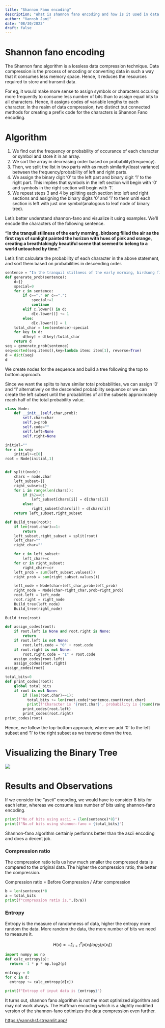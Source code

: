 ```yaml
---
title: "Shannon Fano encoding"
description: "What is shannon fano encoding and how is it used in data compression."
author: "Vannsh Jani"
date: "08/30/2023"
draft: false
---
```


# Shannon fano encoding

The Shannon fano algorithm is a lossless data compression technique. Data compression is the process of encoding or converting data in such a way that it consumes less memory space. Hence, it reduces the resources required to store and transmit data.

For eg, it would make more sense to assign symbols or characters occuring more frequently to consume less number of bits than to assign equal bits to all characters. Hence, it assigns codes of variable lengths to each character. In the realm of data compression, two distinct but connected methods for creating a prefix code for the characters is Shannon Fano encoding.

# Algorithm

1.  We find out the frequency or probability of occurance of each character or symbol and store it in an array.
2.  We sort the array in decreasing order based on probability(frequency).
3.  Then, we split the list in two parts with as much similarity(least variance) between the frequency/probability of left and right parts.
4.  We assign the binary digit '0' to the left part and binary digit '1' to the right part. This implies that symbols in the left section will begin with '0' and symbols in the right section will begin with '1'.
5.  We repeat steps 3 and 4 by splitting each section into left and right sections and assigning the binary digits '0' and '1' to them unitl each section is left with just one symbol(analogous to leaf node of binary tree).

Let's better understand shannon-fano and visualize it using examples. We'll encode the characters of the following sentence.

**"In the tranquil stillness of the early morning, birdsong filled the air as the first rays of sunlight painted the horizon with hues of pink and orange, creating a breathtakingly beautiful scene that seemed to belong to a world untouched by time."**

Let's first calculate the probability of each character in the above statement, and sort them based on probabilities in descending order.

```python
sentence = "In the tranquil stillness of the early morning, birdsong filled the air as the first rays of sunlight painted the horizon with hues of pink and orange, creating a breathtakingly beautiful scene that seemed to belong to a world untouched by time."
def generate_prob(sentence):
    d={}
    special=0
    for c in sentence:
        if c=="," or c==".":
            special+=1
            continue
        elif c.lower() in d:
            d[c.lower()] += 1
        else:
            d[c.lower()] = 1
    total_char = len(sentence)-special
    for key in d:
        d[key] = d[key]/total_char
    return d
seq = generate_prob(sentence)
seq=sorted(seq.items(),key=lambda item: item[1], reverse=True)
d = dict(seq)
d

```

We create nodes for the sequence and build a tree following the top to bottom approach.

Since we want the splits to have similar total probabilities, we can assign '0' and '1' alternatively on the descended probability sequence or we can create the left subset until the probabilities of all the subsets approximately reach half of the total probability value.

```python
class Node:
    def __init__(self,char,prob):
        self.char=char
        self.p=prob
        self.code=""
        self.left=None
        self.right=None

initial=""
for c in seq:
    initial+=c[0]
root = Node(initial,1)


def split(node):
    chars = node.char
    left_subset={}
    right_subset={}
    for i in range(len(chars)):
        if i%2==0:
            left_subset[chars[i]] = d[chars[i]]
        else:
            right_subset[chars[i]] = d[chars[i]]
    return left_subset,right_subset

def Build_tree(root):
    if len(root.char)==1:
        return
    left_subset,right_subset = split(root)
    left_char=""
    right_char=""

    for c in left_subset:
        left_char+=c
    for cr in right_subset:
        right_char+=cr
    left_prob = sum(left_subset.values())
    right_prob = sum(right_subset.values())

    left_node = Node(char=left_char,prob=left_prob)
    right_node = Node(char=right_char,prob=right_prob)
    root.left = left_node
    root.right = right_node
    Build_tree(left_node)
    Build_tree(right_node)
    
Build_tree(root)

def assign_codes(root):
    if root.left is None and root.right is None:
        return
    if root.left is not None:
        root.left.code = "0" + root.code
    if root.right is not None:
        root.right.code = "1" + root.code
    assign_codes(root.left)
    assign_codes(root.right)
assign_codes(root)

total_bits=0
def print_codes(root):
    global total_bits
    if root is not None:
        if (len(root.char)==1):
          total_bits += len(root.code)*sentence.count(root.char)
          print(f"Character is '{root.char}', probability is {round(root.p,4)} and code is {root.code}")
        print_codes(root.left)
        print_codes(root.right)
print_codes(root)
```

Hence, we follow the top-bottom approach, where we add '0' to the left subset and '1' to the right subset as we traverse down the tree.

# Visualizing the Binary Tree

![](images/binary_tree%202.png)

# Results and Observations

If we consider the "ascii" encoding, we would have to consider 8 bits for each letter, whereas we consume less number of bits using shannon-fano encoding.

```python
print(f"No.of bits using ascii = {len(sentence)*8}")
print(f"No.of bits using shannon-fano = {total_bits}")
```

Shannon-fano algorithm certainly performs better than the ascii encoding and does a decent job.

### Compression ratio

The compression ratio tells us how much smaller the compressed data is compared to the original data. The higher the compression ratio, the better the compression.

Compression ratio = Before Compression / After compression

```python
b = len(sentence)*8
a = total_bits
print(f"compression ratio is,",(b/a))
```

### Entropy

Entropy is the measure of randomness of data, higher the entropy more random the data. More random the data, the more number of bits we need to measure it.

$$
H(x) = -\Sigma_{i=1}^n p(x_i)log_2(p(x_i))
$$

```python
import numpy as np
def calc_entropy(p):
  return -1 * p * np.log2(p)

entropy = 0
for c in d:
  entropy += calc_entropy(d[c])
  
print(f"Entropy of input data is {entropy}")
```

It turns out, shannon fano algorithm is not the most optimized algorithm and may not work always. The Huffman encoding which is a slightly modified version of the shannon-fano optimizes the data compression even further.

<https://vannshsf.streamlit.app/>
